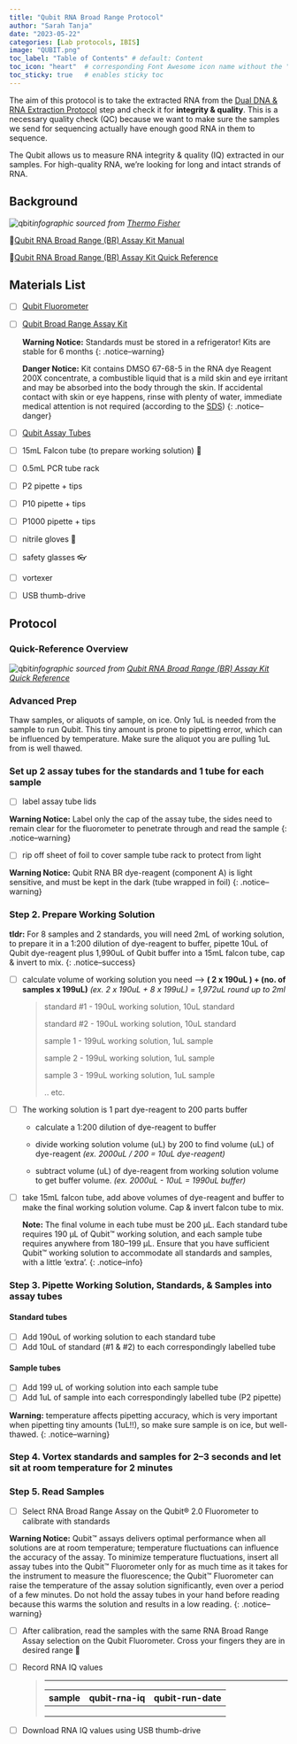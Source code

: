 ```yaml
---
title: "Qubit RNA Broad Range Protocol"
author: "Sarah Tanja"
date: "2023-05-22"
categories: [Lab protocols, IBIS]
image: "QUBIT.png"
toc_label: "Table of Contents" # default: Content
toc_icon: "heart"  # corresponding Font Awesome icon name without the "fa" prefix
toc_sticky: true   # enables sticky toc
---
```


The aim of this protocol is to take the extracted RNA from the [Dual DNA & RNA Extraction Protocol](https://sarahtanja.github.io/lab-book/protocols/lab/protocol-DNARNAextraction/) step and check it for **integrity & quality**. This is a necessary quality check (QC) because we want to make sure the samples we send for sequencing actually have enough good RNA in them to sequence. 

The Qubit allows us to measure RNA integrity & quality (IQ) extracted in our samples.  For high-quality RNA, we're looking for long and intact strands of RNA.

## Background

![qbit ]({{ site.url }}{{ site.baseurl }}/assets/images/qbit-rna-iq.png)*infographic sourced from [Thermo Fisher](https://www.thermofisher.com/document-connect/document-connect.html?url=https://assets.thermofisher.com/TFS-Assets%2FBID%2Fposters%2Fqubit-rna-iq-assay-fluorometric-rna-quality-assessment-poster.pdf)*

👀[Qubit RNA Broad Range (BR) Assay Kit Manual](https://www.thermofisher.com/document-connect/document-connect.html?url=https://assets.thermofisher.com/TFS-Assets%2FLSG%2Fmanuals%2FQubit_RNA_BR_Assay_UG.pdf)

👀[Qubit RNA Broad Range (BR) Assay Kit Quick Reference](https://www.thermofisher.com/document-connect/document-connect.html?url=https://assets.thermofisher.com/TFS-Assets%2FLSG%2Fmanuals%2FQRC10210.pdf)

## Materials List

- [ ] [Qubit Fluorometer](https://www.thermofisher.com/order/catalog/product/Q33238?SID=srch-srp-Q33238) 

- [ ] [Qubit Broad Range Assay Kit](https://www.thermofisher.com/order/catalog/product/Q10210) 

  **Warning Notice:** Standards must be stored in a refrigerator! Kits are stable for 6 months
  {: .notice--warning}

  **Danger Notice:** Kit contains DMSO 67-68-5 in the RNA dye Reagent 200X concentrate, a combustible liquid that is a mild skin and eye irritant and may be absorbed into the body through the skin. If accidental contact with skin or eye happens, rinse with plenty of water, immediate medical attention is not required (according to the [SDS](https://www.thermofisher.com/document-connect/document-connect.html?url=https://assets.thermofisher.com/TFS-Assets%2FLSG%2FSDS%2FQ10210COMPONENTA_MTR-NALT_EN.pdf))
  {: .notice--danger}

- [ ] [Qubit Assay Tubes](https://www.thermofisher.com/order/catalog/product/Q32856?SID=srch-srp-Q32856) 

- [ ] 15mL Falcon tube (to prepare working solution) 🧪

- [ ] 0.5mL PCR tube rack

- [ ] P2 pipette + tips

- [ ] P10 pipette + tips

- [ ] P1000 pipette + tips

- [ ] nitrile gloves 🧤

- [ ] safety glasses 👓

- [ ] vortexer

- [ ] USB thumb-drive

## Protocol

### Quick-Reference Overview

![qbit ]({{ site.url }}{{ site.baseurl }}/assets/images/qbit-quick.png)*infographic sourced from [Qubit RNA Broad Range (BR) Assay Kit Quick Reference](https://www.thermofisher.com/document-connect/document-connect.html?url=https://assets.thermofisher.com/TFS-Assets%2FLSG%2Fmanuals%2FQRC10210.pdf)*

### Advanced Prep

Thaw samples, or aliquots of sample, on ice. Only 1uL is needed from the sample to run Qubit. This tiny amount is prone to pipetting error, which can be influenced by temperature. Make sure the aliquot you are pulling 1uL from is well thawed. 

### Set up 2 assay tubes for the standards and 1 tube for each sample

- [ ] label assay tube lids

**Warning Notice:** Label only the cap of the assay tube, the sides need to remain 	 clear for the fluorometer to penetrate through and read the sample
{: .notice--warning}

- [ ] rip off sheet of foil to cover sample tube rack to protect from light

**Warning Notice:** Qubit RNA BR dye-reagent (component A) is light sensitive, and must be kept in the dark (tube wrapped in foil)
{: .notice--warning}

### Step 2. Prepare Working Solution

**tldr:** For 8 samples and 2 standards, you will need 2mL of working solution, to prepare it in a 1:200 dilution of dye-reagent to buffer, pipette 10uL of Qubit dye-reagent plus 1,990uL of Qubit buffer into a 15mL falcon tube, cap & invert to mix.
{: .notice--success}

- [ ] calculate volume of working solution you need --> **( 2 x 190uL ) +  (no. of samples x 199uL)** *(ex. 2 x 190uL + 8 x 199uL) = 1,972uL round up to 2ml*

  > standard #1 - 190uL working solution, 10uL standard
  >
  > standard #2 - 190uL working solution, 10uL standard
  >
  > sample 1      - 199uL working solution, 1uL sample
  >
  > sample 2      - 199uL working solution, 1uL sample
  >
  > sample 3      - 199uL working solution, 1uL sample
  >
  > .. etc.
  >
  

- [ ] The working solution is 1 part dye-reagent to 200 parts buffer

  - calculate a 1:200 dilution of dye-reagent to buffer

  - divide working solution volume (uL) by 200 to find volume (uL) of dye-reagent *(ex. 2000uL / 200 = 10uL dye-reagent)*
  - subtract volume (uL) of dye-reagent from working solution volume to get buffer volume. *(ex. 2000uL - 10uL = 1990uL buffer)*

- [ ] take 15mL falcon tube, add above volumes of dye-reagent and buffer to make the final working solution volume. Cap & invert falcon tube to mix. 

  **Note:** The final volume in each tube must be 200 µL. Each standard tube requires 190 µL of Qubit™ working solution, and each sample tube requires anywhere from 180–199 µL. Ensure that you have sufficient Qubit™ working solution to accommodate all standards and samples, with a little 'extra'. 
  {: .notice--info}

### Step 3. Pipette Working Solution, Standards, & Samples into assay tubes

#### Standard tubes

- [ ] Add 190uL of working solution to each standard tube
- [ ] Add 10uL of standard (#1 & #2) to each correspondingly labelled tube

#### Sample tubes

- [ ] Add 199 uL of working solution into each sample tube
- [ ] Add 1uL of sample into each correspondingly labelled tube (P2 pipette)

**Warning:** temperature affects pipetting accuracy, which is very important when pipetting tiny amounts (1uL!!), so make sure sample is on ice, but well-thawed.
{: .notice--warning}

### Step 4. Vortex standards and samples for 2–3 seconds and let sit at room temperature for 2 minutes

### Step 5. Read Samples

- [ ] Select RNA Broad Range Assay on the Qubit® 2.0 Fluorometer to calibrate with standards 

**Warning Notice:** Qubit™ assays delivers optimal performance when all solutions are at room temperature; temperature fluctuations can influence the accuracy of the assay. To minimize temperature fluctuations, insert all assay tubes into the Qubit™ Fluorometer only for as much time as it takes for the instrument to measure the fluorescence; the Qubit™ Fluorometer can raise the temperature of the assay solution significantly, even over a period of a few minutes. Do not hold the assay tubes in your hand before reading because this warms the solution and results in a low
reading.
{: .notice--warning}

- [ ] After calibration, read the samples with the same RNA Broad Range Assay selection on the Qubit Fluorometer. Cross your fingers they are in desired range 🤞

- [ ] Record RNA IQ values

  > ------
  >
  > | sample | qubit-rna-iq | qubit-run-date |
  > | ------ | ------------ | -------------- |
  > |        |              |                |
  > |        |              |                |
  > |        |              |                |
  >
  > 

- [ ] Download RNA IQ values using USB thumb-drive

  